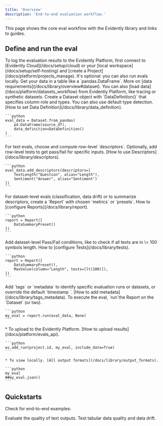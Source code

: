 ```yaml
---
title: 'Overview'
description: 'End-to-end evaluation workflow.'
---
```


This page shows the core eval workflow with the Evidently library and links to guides.

## Define and run the eval

<Tip>
  To log the evaluation results to the Evidently Platform, first connect to [Evidently Cloud](/docs/setup/cloud) or your [local workspace](/docs/setup/self-hosting) and [create a Project](/docs/platform/projects_manage). It's optional: you can also run evals locally.
</Tip>

<Steps>
  <Step title="Prepare the input data">
    Get your data in a table like a `pandas.DataFrame`. More on [data requirements](/docs/library/overview#dataset). You can also [load data](/docs/platform/datasets_workflow) from Evidently Platform, like tracing or synthetic datasets.
  </Step>

  <Step title="Create a Dataset object">
    Create a Dataset object with `DataDefinition()` that specifies column role and types. You can also use default type detection. [How to set Data Definition](/docs/library/data_definition).

    ```python
    eval_data = Dataset.from_pandas(
        pd.DataFrame(source_df),
        data_definition=DataDefinition()
    )
    ```
  </Step>

  <Step title="(Optional) Add descriptors">
    For text evals, choose and compute row-level `descriptors`. Optionally, add row-level tests to get pass/fail for specific inputs. [How to use Descriptors](/docs/library/descriptors).

    ```python
    eval_data.add_descriptors(descriptors=[
        TextLength("Question", alias="Length"),
        Sentiment("Answer", alias="Sentiment")
    ])
    ```
  </Step>

  <Step title="Configure Report">
    For dataset-level evals (classification, data drift) or to summarize descriptors, create a `Report` with chosen `metrics`  or `presets`. How to [configure Reports](/docs/library/report).

    ```python
    report = Report([
        DataSummaryPreset()
    ])
    ```
  </Step>

  <Step title="(Optional) Add Test conditions">
    Add dataset-level Pass/Fail conditions, like to check if all texts are in \< 100 symbols length. How to [configure Tests](/docs/library/tests).

    ```python
    report = Report([
        DataSummaryPreset(),
        MaxValue(column="Length", tests=[lt(100)]),
    ])
    ```
  </Step>

  <Step title="(Optional) Add Tags and Timestamps">
    Add `tags` or `metadata` to identify specific evaluation runs or datasets, or override the default `timestamp `. [How to add metadata](/docs/library/tags_metadata).
  </Step>

  <Step title="Run the Report">
    To execute the eval, `run`the Report on the `Dataset` (or two).

    ```python
    my_eval = report.run(eval_data, None)
    ```
  </Step>

  <Step title="Explore the results">
    * To upload to the Evidently Platform. [How to upload results](/docs/platform/evals_api).

    ```python
    ws.add_run(project.id, my_eval, include_data=True)
    ```

    * To view locally. [All output formats](/docs/library/output_formats).

    ```python
    my_eval
    ##my_eval.json()
    ```
  </Step>
</Steps>

## Quickstarts

Check for end-to-end examples:

<CardGroup cols={2}>
  <Card title="LLM quickstart" icon="comment-text" href="/quickstart_llm">
    Evaluate the quality of text outputs.
  </Card>

  <Card title="ML quickstart" icon="table" href="/quickstart_ml">
    Test tabular data quality and data drift.
  </Card>
</CardGroup>